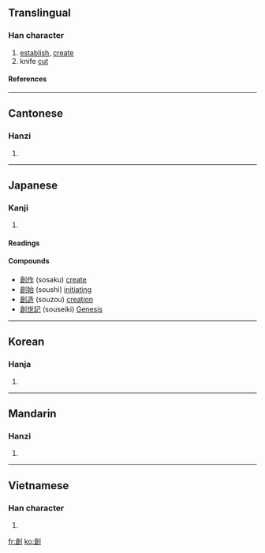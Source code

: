 {{see|创|剙}}

==Translingual==
===Han character===
{{Han char|rn=18|rad=刀|as=10|sn=12|four=8260<sub>0</sub>|canj=人口中弓 (ORLN)}}
# [[establish]], [[create]]
# knife [[cut]]
====References====
{{Han ref|kx=0143.020|dkj=02127|dj=0323.110|hdz=10350.150|uh=5275|ud=21109|bh=B3D0|bd=46032}}
----
==Cantonese==
===Hanzi===
{{yue-hanzi|jyut=|y=chong3}}
# {{defn|Cantonese}}
----
==Japanese==
===Kanji===
{{ja-kanji|grade=6|rs=刀10}}
# {{defn|Japanese}} 
====Readings====
{{ja-readings|on=[[そう]] (sō)|kun=[[きず]] (kizu), [[はじめる]] (hajimeru)}}

====Compounds====
*[[創作]] (sosaku) [[create]]
*[[創始]] (soushi) [[initiating]]
*[[創造]] (souzou) [[creation]]
*[[創世記]] (souseiki) [[Genesis]]  
----
==Korean==
===Hanja===
{{ko-hanja|hangeul=[[창]]|rv=chang|mr=ch'ang}}
# {{defn|Korean}}
----
==Mandarin==
===Hanzi===
{{cmn-hanzi|sim=创|pin=[[chuàng]] ([[chuang4]])|wg=ch'uang<sup>4</sup>}}
# {{defn|Mandarin}}
----
==Vietnamese==
===Han character===
{{vi-hantu|[[sáng]]}}
# {{defn|Vietnamese}}

[[fr:創]]
[[ko:創]]